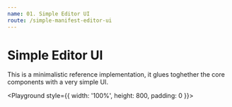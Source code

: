 ```yaml
---
name: 01. Simple Editor UI
route: /simple-manifest-editor-ui
---
```



# Simple Editor UI

This is a minimalistic reference implementation, it glues toghether the core components with a very simple UI.

<Playground style={{ width: '100%', height: 800, padding: 0 }}>
  <SimpleEditorUI />
</Playground>
